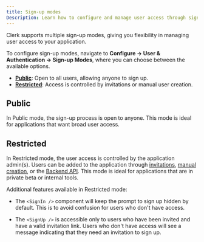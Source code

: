 ```yaml
---
title: Sign-up modes
Description: Learn how to configure and manage user access through sign-up modes in your application.
---
```


Clerk supports multiple sign-up modes, giving you flexibility in managing user access to your application.

To configure sign-up modes, navigate to **Configure → User & Authentication → Sign-up Modes**, where you can choose between the available options.

- **[Public](#public)**: Open to all users, allowing anyone to sign up.
- **[Restricted](#restricted)**: Access is controlled by invitations or manual user creation.

## Public

In Public mode, the sign-up process is open to anyone. This mode is ideal for applications that want broad user access.

## Restricted

In Restricted mode, the user access is controlled by the application admin(s). Users can be added to the application through [invitations](/docs/users/invitations), [manual creation](/docs/users/creating-users), or the [Backend API](/docs/reference/backend-api/tag/Users#operation/CreateUser). This mode is ideal for applications that are in private beta or internal tools.

Additional features available in Restricted mode:

- The `<SignIn />` component will keep the prompt to sign up hidden by default. This is to avoid confusion for users who don't have access.

- The `<SignUp />` is accessible only to users who have been invited and have a valid invitation link. Users who don't have access will see a message indicating that they need an invitation to sign up.
